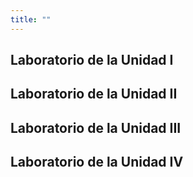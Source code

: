 ```yaml
---
title: ""
---
```


## Laboratorio de la Unidad I

## Laboratorio de la Unidad II

## Laboratorio de la Unidad III

## Laboratorio de la Unidad IV
